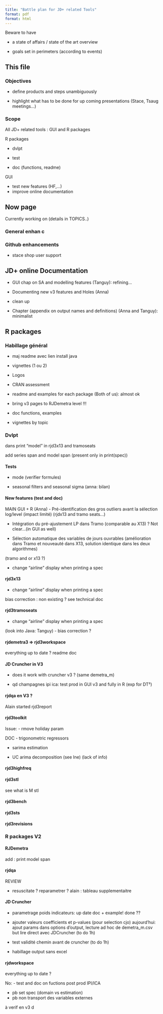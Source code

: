 ```yaml
---
title: "Battle plan for JD+ related Tools"
format: pdf
format: html 
---
```


Beware to have 

- a state of affairs / state of the art overview

- goals set in perimeters (according to events)

## This file 

### Objectives 

- define products and steps unambiguously

- highlight what has to be done for up coming presentations (Stace, Tsaug meetings...)

### Scope 

All JD+ related tools : GUI and R packages 

R packages 

- dvlpt 

- test 

- doc (functions, readme)

GUI 

- test new features (HF,...)
- improve online documentation 

## Now page

Currently working on (details in TOPICS..)

### General enhan c

### Github enhancements

- stace shop user support 


## JD+ online Documentation 

- GUI chap on SA and modelling features (Tanguy): refining...

- Documenting new v3 features and Holes (Anna)

- clean up 

- Chapter (appendix on output names and definitions) (Anna and Tanguy): minimalist 


## R packages 

### Habillage général

- maj readme avec lien install java

- vignettes (1 ou 2)

- Logos

- CRAN assessment 

- readme and examples for each package (Both of us): almost ok 

- bring v3 pages to RJDemetra level !!!

- doc functions, examples 

- vignettes by topic

### Dvlpt 

dans print "model" in rjd3x13 and tramoseats 

add series span and model span
(present only in print(spec))

#### Tests

- mode (verifier formules)

- seasonal filters and seasonal sigma (anna: bilan)

#### New features (test and doc)

MAIN GUI + R
(Anna)
-	Pré-identification des gros outliers avant la sélection log/level (impact limité)
(rjdx13 and tramo seats...)

-	Intégration du pré-ajustement LP dans Tramo (comparable au X13) ? Not clear...(in GUI as well)

-	Sélection automatique des variables de jours ouvrables (amélioration dans Tramo et nouveauté dans X13, solution identique dans les deux algorithmes)

(tramo and or x13 ?)

- change "airline" display when printing a spec 

#### rjd3x13

- change "airline" display when printing a spec 

bias correction : non existing ? see technical doc

#### rjd3tramoseats 

- change "airline" display when printing a spec 

(look into Java: Tanguy)
- bias correction ?


#### rjdemetra3 => rjd3workspace

everything up to date ? 
readme
doc 
 
#### JD Cruncher in V3

- does it work with cruncher v3 ? (same demetra_m)

- qd champagnes ipi ica: test prod in GUI v3 and fully in R (exp for DT²)

#### rjdqa en V3 ?

Alain started rjd3report

#### rjd3toolkit 

Issue:
- rmove holiday param

DOC
- trigonometric regressors

- sarima estimation

- UC arima decomposition (see Ine) (lack of info)

#### rjd3highfreq 

#### rjd3stl 

see what is M stl

#### rjd3bench

#### rjd3sts 

#### rjd3revisions

### R packages V2

#### RJDemetra 

add : print model span 


#### rjdqa 

REVIEW

- resuscitate ? reparametrer ?
alain : tableau supplementaitre

#### JD Cruncher 

- parametrage poids indicateurs: up date doc + example! done ??

- ajouter valeurs coefficients et p-values (pour selection cjo) 
aujourd'hui: ajout params dans options d'output, lecture ad hoc de demetra_m.csv
but lire direct avec JDCruncher (to do 1h)

- test validité chemin avant de cruncher (to do 1h)

- habillage output sans excel 

#### rjdworkspace 

everything up to date ?

No: 
- test and doc on fuctions post prod IPI/ICA

- pb set spec (domain vs estimation)
- pb non transport des variables externes 

à verif en v3 d





